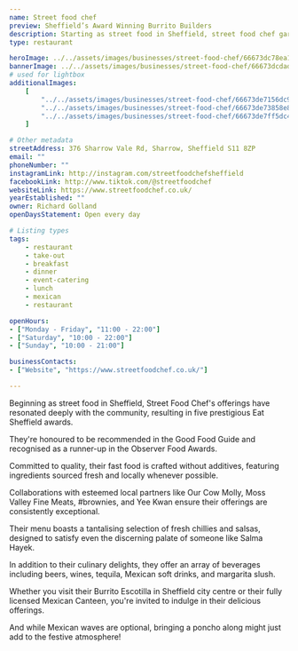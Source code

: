 ```yaml
---
name: Street food chef
preview: Sheffield’s Award Winning Burrito Builders
description: Starting as street food in Sheffield, street food chef garnered local acclaim with five Eat Sheffield awards, a Good Food Guide recommendation, and an Observer Food Awards runner-up. Their focus is on delicious, additive-free fast food made with fresh, locally sourced ingredients. Visit their Burrito Escotilla for vibrant flavors and a variety of drinks!
type: restaurant

heroImage: ../../assets/images/businesses/street-food-chef/66673dc78ea18ad0812ed15b_sfc-4.png
bannerImage: ../../assets/images/businesses/street-food-chef/66673dcdadd7d953c878265e_sfc-2.jpeg
# used for lightbox
additionalImages:
    [
        "../../assets/images/businesses/street-food-chef/66673de7156dc9acc931d5ff_sfc-3.jpeg",
        "../../assets/images/businesses/street-food-chef/66673de73858e856c9b96e35_sfc-5.png",
        "../../assets/images/businesses/street-food-chef/66673de7ff5dc4688ad4ee4f_sfc.jpeg",
    ]

# Other metadata
streetAddress: 376 Sharrow Vale Rd, Sharrow, Sheffield S11 8ZP
email: ""
phoneNumber: ""
instagramLink: http://instagram.com/streetfoodchefsheffield
facebookLink: http://www.tiktok.com/@streetfoodchef
websiteLink: https://www.streetfoodchef.co.uk/
yearEstablished: ""
owner: Richard Golland
openDaysStatement: Open every day

# Listing types
tags:
    - restaurant
    - take-out
    - breakfast
    - dinner
    - event-catering
    - lunch
    - mexican
    - restaurant

openHours:
- ["Monday - Friday", "11:00 - 22:00"]
- ["Saturday", "10:00 - 22:00"]
- ["Sunday", "10:00 - 21:00"]

businessContacts:
- ["Website", "https://www.streetfoodchef.co.uk/"]

---
```

Beginning as street food in Sheffield, Street Food Chef's offerings have resonated deeply with the community, resulting in five prestigious Eat Sheffield awards.

They're honoured to be recommended in the Good Food Guide and recognised as a runner-up in the Observer Food Awards.

Committed to quality, their fast food is crafted without additives, featuring ingredients sourced fresh and locally whenever possible.

Collaborations with esteemed local partners like Our Cow Molly, Moss Valley Fine Meats, #brownies, and Yee Kwan ensure their offerings are consistently exceptional.

Their menu boasts a tantalising selection of fresh chillies and salsas, designed to satisfy even the discerning palate of someone like Salma Hayek.

In addition to their culinary delights, they offer an array of beverages including beers, wines, tequila, Mexican soft drinks, and margarita slush.

Whether you visit their Burrito Escotilla in Sheffield city centre or their fully licensed Mexican Canteen, you're invited to indulge in their delicious offerings.

And while Mexican waves are optional, bringing a poncho along might just add to the festive atmosphere!‍
